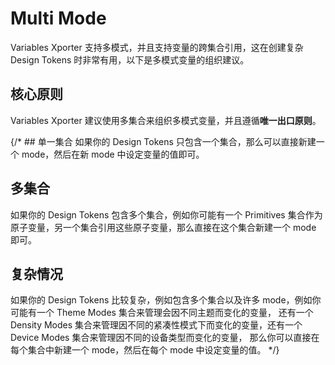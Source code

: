 # Multi Mode

Variables Xporter 支持多模式，并且支持变量的跨集合引用，这在创建复杂 Design Tokens 时非常有用，以下是多模式变量的组织建议。


## 核心原则

 Variables Xporter 建议使用多集合来组织多模式变量，并且遵循**唯一出口原则**。


{/* ## 单一集合
如果你的 Design Tokens 只包含一个集合，那么可以直接新建一个 mode，然后在新 mode 中设定变量的值即可。

## 多集合
如果你的 Design Tokens 包含多个集合，例如你可能有一个 Primitives 集合作为原子变量，另一个集合引用这些原子变量，那么直接在这个集合新建一个 mode 即可。

## 复杂情况
如果你的 Design Tokens 比较复杂，例如包含多个集合以及许多 mode，例如你可能有一个 Theme Modes 集合来管理会因不同主题而变化的变量，
还有一个 Density Modes 集合来管理因不同的紧凑性模式下而变化的变量，还有一个 Device Modes 集合来管理因不同的设备类型而变化的变量，
那么你可以直接在每个集合中新建一个 mode，然后在每个 mode 中设定变量的值。 */}
